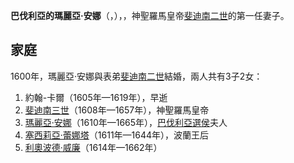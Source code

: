 {{Otheruses|subject=神聖羅馬皇帝[[斐迪南二世_(神聖羅馬帝國)|斐迪南二世]]的妻子|other=其他名為瑪麗亞·安娜的巴伐利亞公主|巴伐利亞的瑪麗亞·安娜}}
{{Infobox noble
| name        = 巴伐利亞的瑪麗亞·安娜
| title       = 內奧地利大公夫人
| image       = Joseph Heintz d. Ä. 005.jpg
| birth_date  = {{birth_date|1574|12|8|df=yes}}
| birth_place = [[慕尼黑|慕尼黑]]
| death_date  = {{death date and age|1616|3|8|1574|12|8|df=yes}}
| death_place = [[格拉茨|格拉茨]]
| noble family= [[維特爾斯巴赫王朝|維特爾斯巴赫王朝]]
| father      = [[威廉五世_(巴伐利亞)|威廉五世]]
| mother      = [[洛林的蕾娜塔|洛林的蕾娜塔]]
}}

'''巴伐利亞的瑪麗亞·安娜'''（{{lang-de|Maria Anna von Bayern}}，{{bd|1574年|12月18日|1616年|3月8日}}），{{le|內奧地利大公夫人|List of Austrian consorts}}，神聖羅馬皇帝[[斐迪南二世_(神聖羅馬帝國)|斐迪南二世]]的第一任妻子。

== 家庭 ==
1600年，瑪麗亞·安娜與表弟[[斐迪南二世_(神聖羅馬帝國)|斐迪南二世]]結婚，兩人共有3子2女：
# 約翰-卡爾（1605年—1619年），早逝
# [[斐迪南三世_(神聖羅馬帝國)|斐迪南三世]]（1608年—1657年），神聖羅馬皇帝
# [[奧地利的瑪麗亞·安娜_(1610-1665)|瑪麗亞·安娜]]（1610年—1665年），[[马克西米利安一世_(巴伐利亚选帝侯)|巴伐利亞選侯]]夫人
# [[奧地利的塞西莉亞·蕾娜塔|塞西莉亞·蕾娜塔]]（1611年—1644年），波蘭王后
# [[奧地利的利奧波德·威廉|利奧波德·威廉]]（1614年—1662年）
